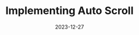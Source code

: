 ---
title: Implementing Auto Scroll
date: '2023-12-27'
tags: ['JavaScript', 'React']
draft: false
summary: Intersection Observer를 활용한 자동 스크롤 
---